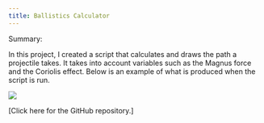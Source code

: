 ```yaml
---
title: Ballistics Calculator
---
```

Summary:

In this project, I created a script that calculates and draws the path a projectile takes. It takes into account variables such as the Magnus force and the Coriolis effect. Below is an example of what is produced when the script is run.

![](path.png)

[Click here for the GitHub repository.]